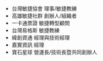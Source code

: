 - 台灣敏捷協會 理事/敏捷教練
- 高雄敏捷社群 創辦人/組織者
- 一卡通票證 敏捷轉型顧問
- 台灣易格斯 敏捷教練
- 緯創資通 經理與技術經理
- 嘉實資訊 經理
- 寶石星球 營運長/技術長暨共同創辦人
